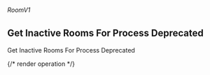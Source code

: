 ###### *RoomV1*

## Get Inactive Rooms For Process Deprecated

Get Inactive Rooms For Process Deprecated

{/* render operation */}
